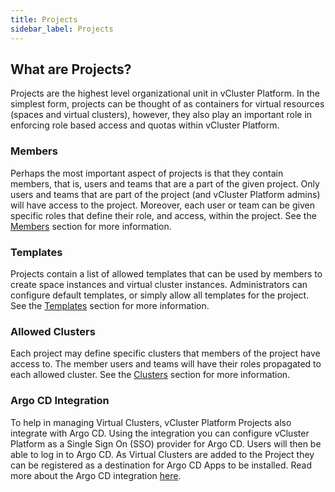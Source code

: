 ```yaml
---
title: Projects
sidebar_label: Projects
---
```


## What are Projects?

Projects are the highest level organizational unit in vCluster Platform. In the simplest form, projects can be thought of as
containers for virtual resources (spaces and virtual clusters), however, they also play an important role in
enforcing role based access and quotas within vCluster Platform.

### Members

Perhaps the most important aspect of projects is that they contain members, that is, users and teams that are a part
of the given project. Only users and teams that are part of the project (and vCluster Platform admins) will have access to the
project. Moreover, each user or team can be given specific roles that define their role, and access, within the
project. See the [Members](members.mdx) section for more information.

### Templates

Projects contain a list of allowed templates that can be used by members to create space instances and virtual
cluster instances. Administrators can configure default templates, or simply allow all templates for the project.
See the [Templates](templates.mdx) section for more information.

### Allowed Clusters

Each project may define specific clusters that members of the project have access to. The member users and teams
will have their roles propagated to each allowed cluster. See the [Clusters](clusters.mdx) section for more information.

### Argo CD Integration

To help in managing Virtual Clusters, vCluster Platform Projects also integrate with Argo CD. Using the integration you can
configure vCluster Platform as a Single Sign On (SSO) provider for Argo CD. Users will then be able to log in to Argo CD. As
Virtual Clusters are added to the Project they can be registered as a destination for Argo CD
Apps to be installed. Read more about the Argo CD integration [here](argocd.mdx).
